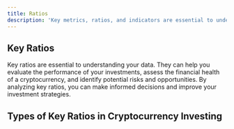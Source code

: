 ```yaml
---
title: Ratios
description: 'Key metrics, ratios, and indicators are essential to understanding your data.'
---
```


## Key Ratios

Key ratios are essential to understanding your data. They can help you evaluate the performance of your investments, assess the financial health of a cryptocurrency, and identify potential risks and opportunities. By analyzing key ratios, you can make informed decisions and improve your investment strategies.

## Types of Key Ratios in Cryptocurrency Investing




